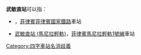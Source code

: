 '''武敏直站'''可以指：

* {{link-en|武敏直站 (菲律賓國家鐵路)|Blumentritt station (PNR)}}，[[菲律賓|菲律賓]][[菲律賓國家鐵路|菲律賓國家鐵路]]{{link-en|菲律賓國家鐵路地鐵通勤線|PNR Metro Commuter Line|地鐵通勤線}}車站
* [[武敏直站_(馬尼拉輕軌)|武敏直站 (馬尼拉輕軌)]]，[[菲律賓|菲律賓]][[馬尼拉輕軌|馬尼拉輕軌]][[馬尼拉輕軌1號線|1號線]]車站

{{disambiguation}}

[[Category:四字車站名消歧義|Category:四字車站名消歧義]]